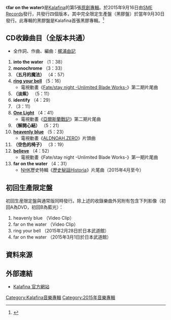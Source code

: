 {{Lowercase}}
{{infobox Album
|Name           = far on the water
|Artist         = [[Kalafina|Kalafina]]
|Cover          = 
|Released       = 2015年9月16日<br/>2015年9月30日（黑膠盤）
|Recorded       = 2014年－2015年<br/>{{JPN}} 
|Genre          = [[J-POP|J-POP]]、[[動畫歌曲|動畫歌曲]]
|Length         =  
|Label          = [[SME_Records|SME Records]]<br/>SECL-1763~4（初回限定盤A）<br/>SECL-1765~6（初回限定盤B）<br/>SECL-1767（通常盤）<br/>SEJL-29~30（黑膠盤）
|Producer       = [[梶浦由記|梶浦由記]]
|Reviews        = 
|Chart position = * 日榜最高排位：2位（[[Oricon|Oricon]]）
* 周榜最高排位：2位（Oricon）
|Type           = 專輯
|Last album     = '''[[THE_BEST_「Red」|THE BEST 「Red」]]'''/「[[THE_BEST_「Blue」|Blue]]」 <br />（2014年）
|This album     = '''far on the water''' <br />（2015年）
|Next album     = 
| Misc           = {{Singles
 | Name          = far on the water
 | Type          = 专辑
 | Single 1      = [[heavenly_blue|heavenly blue]]
 | Single 1 date = 2014年8月6日
 | Single 2      = [[believe_(Kalafina單曲)|believe]]
 | Single 2 date = 2014年11月19日
 | Single 3      = [[ring_your_bell|ring your bell]]
 | Single 3 date = 2015年5月13日
 | Single 4      = [[One_Light|One Light]]
 | Single 4 date = 2015年8月12日
}}
}}
《'''far on the water'''》是[[Kalafina|Kalafina]]的第5張[[音樂專輯|原創專輯]]。於2015年9月16日由[[SME_Records|SME Records]]發行，共發行四個版本，其中完全限定生產盤（黑膠盤）於當年9月30日發行。此專輯的黑膠盤是Kalafina首張黑膠專輯。<ref>{{Cite web |url=http://www.sonymusic.co.jp/Music/Info/kalafina/disco/index.html |title=存档副本 |accessdate=2015-09-28 |archive-date=2012-02-10 |archive-url=https://web.archive.org/web/20120210061208/http://www.sonymusic.co.jp/Music/Info/kalafina/disco/index.html |dead-url=no }}</ref>

== CD收錄曲目（全版本共通） ==
*全作詞、作曲、編曲：[[梶浦由記|梶浦由記]]
# '''into the water''' （1：38）
# '''monochrome''' （3：33）
# '''{{Lang|ja|五月の魔法}}（五月的魔法）''' （4：57）
# '''[[ring_your_bell|ring your bell]]''' （5：16）
#* 電視動畫《[[Fate/stay_night|Fate/stay night -Unlimited Blade Works-]]》第二期片尾曲
# '''{{Lang|ja|うすむらさき}}（淡紫）''' （5：11）
# '''identify''' （4：29）
# '''{{Lang|ja|灯影}}''' （3：11）
# '''[[One_Light|One Light]]''' （4：41）
#* 電視動畫《[[亞爾斯蘭戰記|亞爾斯蘭戰記]]》第二期片尾曲
# '''{{Lang|ja|むすんでひらく}}（解開心結）''' （5：21）
# '''[[heavenly_blue|heavenly blue]]''' （5：23）
#* 電視動畫《[[ALDNOAH.ZERO|ALDNOAH.ZERO]]》片頭曲
# '''{{Lang|ja|空色の椅子}}（空色的椅子）''' （3：19）
# '''[[believe_(Kalafina單曲)|believe]]''' （4：52）
#* 電視動畫《Fate/stay night -Unlimited Blade Works-》第一期片尾曲
# '''far on the water''' （4：31）
#* [[NHK|NHK]]歷史特輯《[[歷史秘話|歷史秘話Historia]]》片尾曲（2015年4月至今）

== 初回生產限定盤 ==
初回生産限定盤與通常版同時發行。除上述的收錄樂曲外另附有包含下列影像（初回A為DVD，初回B為藍光）：
# heavenly blue （Video Clip）
# far on the water （Video Clip）
# ring your bell （2015年2月28日於日本武道館）
# far on the water （2015年3月1日於日本武道館）

==資料來源==
{{Reflist}}

== 外部連結 ==
* {{ja}}[http://www.sonymusic.co.jp/Music/Info/kalafina/ Kalafina 官方網站]{{Wayback|url=http://www.sonymusic.co.jp/Music/Info/kalafina/ |date=20110921053325 }}

{{Kalafina}}
[[Category:Kalafina音樂專輯|Category:Kalafina音樂專輯]]
[[Category:2015年音樂專輯|Category:2015年音樂專輯]]
